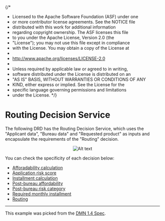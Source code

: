 {/\*

- Licensed to the Apache Software Foundation (ASF) under one
- or more contributor license agreements. See the NOTICE file
- distributed with this work for additional information
- regarding copyright ownership. The ASF licenses this file
- to you under the Apache License, Version 2.0 (the
- "License"); you may not use this file except in compliance
- with the License. You may obtain a copy of the License at
-
- http://www.apache.org/licenses/LICENSE-2.0
-
- Unless required by applicable law or agreed to in writing,
- software distributed under the License is distributed on an
- "AS IS" BASIS, WITHOUT WARRANTIES OR CONDITIONS OF ANY
- KIND, either express or implied. See the License for the
- specific language governing permissions and limitations
- under the License.
  \*/}


<Meta title="Use cases/Loan Originations/Routing Decision Service/Overview" />

# Routing Decision Service

The following DRD has the Routing Decision Service, which uses the "Applicant data", "Bureau data" and "Requested product" as inputs and
encapsulate the requirements of the "Routing" decision.

<p align="center">
  <img src={"./routing-decision-service.png"} alt="Alt text" title="title" />
</p>

You can check the specificity of each decision below:

- [Afforadability calculation](/docs/use-cases-loan-originations-functions-affordability-calculation--overview)
- [Application risk score](/docs/use-cases-loan-originations-application-risk-score--overview)
- [Installment calculation](/docs/use-cases-loan-originations-functions-installment-calculation--overview)
- [Post-bureau affordability](/docs/use-cases-loan-originations-routing-decision-service-post-bureau-affordability--overview)
- [Post-bureau risk category](/docs/use-cases-loan-originations-routing-decision-service-post-bureau-risk-category--overview)
- [Required monthly installment](/docs/use-cases-loan-originations-required-monthly-installment--overview)
- [Routing](/docs/use-cases-loan-originations-routing-decision-service-routing--overview)

---

This example was picked from the [DMN 1.4 Spec](https://www.omg.org/spec/DMN/1.4/Beta1/PDF#page=180).
